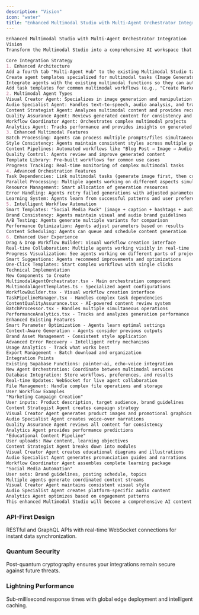 ```yaml
---
description: "Vision"
icon: "water"
title: "Enhanced Multimodal Studio with Multi-Agent Orchestrator Integration"
---
```


```markdown
Enhanced Multimodal Studio with Multi-Agent Orchestrator Integration
Vision
Transform the Multimodal Studio into a comprehensive AI workspace that combines multi-modal content generation (text-to-image, text-to-speech, speech-to-text) with intelligent multi-agent orchestration, creating a powerful platform where AI agents can collaborate on complex multimodal tasks.

Core Integration Strategy
1. Enhanced Architecture
Add a fourth tab "Multi-Agent Hub" to the existing Multimodal Studio tabs
Create agent templates specialized for multimodal tasks (Image Generator Agent, Audio Processor Agent, Content Analyst Agent, etc.)
Integrate agents with the existing multimodal functions so they can autonomously generate images, audio, and process content
Add task templates for common multimodal workflows (e.g., "Create Marketing Campaign" = generate image + write copy + create audio narration)
2. Multimodal Agent Types
Visual Creator Agent: Specializes in image generation and manipulation using the existing text-to-image pipeline
Audio Specialist Agent: Handles text-to-speech, audio analysis, and transcription tasks
Content Strategist Agent: Analyzes multimodal content and provides recommendations
Quality Assurance Agent: Reviews generated content for consistency and quality
Workflow Coordinator Agent: Orchestrates complex multimodal projects
Analytics Agent: Tracks performance and provides insights on generated content
3. Enhanced Multimodal Features
Batch Processing: Agents can process multiple prompts/files simultaneously
Style Consistency: Agents maintain consistent styles across multiple generations
Content Pipelines: Automated workflows like "Blog Post → Image → Audio Narration"
Quality Control: Agents review and improve generated content
Template Library: Pre-built workflows for common use cases
Progress Tracking: Real-time monitoring of complex multimodal tasks
4. Advanced Orchestration Features
Task Dependencies: Link multimodal tasks (generate image first, then create audio description)
Parallel Processing: Multiple agents working on different aspects simultaneously
Resource Management: Smart allocation of generation resources
Error Handling: Agents retry failed generations with adjusted parameters
Learning System: Agents learn from successful patterns and user preferences
5. Intelligent Workflow Automation
Smart Templates: "Social Media Pack" (image + caption + hashtags + audio)
Brand Consistency: Agents maintain visual and audio brand guidelines
A/B Testing: Agents generate multiple variants for comparison
Performance Optimization: Agents adjust parameters based on results
Content Scheduling: Agents can queue and schedule content generation
6. Enhanced User Experience
Drag & Drop Workflow Builder: Visual workflow creation interface
Real-time Collaboration: Multiple agents working visibly in real-time
Progress Visualization: See agents working on different parts of projects
Smart Suggestions: Agents recommend improvements and optimizations
One-Click Templates: Start complex workflows with single clicks
Technical Implementation
New Components to Create
MultimodalAgentOrchestrator.tsx - Main orchestration component
MultimodalAgentTemplates.ts - Specialized agent configurations
WorkflowBuilder.tsx - Visual workflow creation interface
TaskPipelineManager.tsx - Handles complex task dependencies
ContentQualityAssurance.tsx - AI-powered content review system
BatchProcessor.tsx - Handles multiple simultaneous operations
PerformanceAnalytics.tsx - Tracks and analyzes generation performance
Enhanced Existing Features
Smart Parameter Optimization - Agents learn optimal settings
Context-Aware Generation - Agents consider previous outputs
Brand Asset Management - Consistent style application
Advanced Error Recovery - Intelligent retry mechanisms
Usage Analytics - Track what works best
Export Management - Batch download and organization
Integration Points
Existing Supabase Functions: painter-ai, echo-voice integration
New Agent Orchestration: Coordinate between multimodal services
Database Integration: Store workflows, preferences, and results
Real-time Updates: WebSocket for live agent collaboration
File Management: Handle complex file operations and storage
User Workflow Examples
"Marketing Campaign Creation"
User inputs: Product description, target audience, brand guidelines
Content Strategist Agent creates campaign strategy
Visual Creator Agent generates product images and promotional graphics
Audio Specialist Agent creates voice-over narrations
Quality Assurance Agent reviews all content for consistency
Analytics Agent provides performance predictions
"Educational Content Pipeline"
User uploads: Raw content, learning objectives
Content Strategist Agent breaks down into modules
Visual Creator Agent creates educational diagrams and illustrations
Audio Specialist Agent generates pronunciation guides and narrations
Workflow Coordinator Agent assembles complete learning package
"Social Media Automation"
User sets: Brand guidelines, posting schedule, topics
Multiple agents generate coordinated content streams
Visual Creator Agent maintains consistent visual style
Audio Specialist Agent creates platform-specific audio content
Analytics Agent optimizes based on engagement patterns
This enhanced Multimodal Studio will become a comprehensive AI content creation platform where intelligent agents collaborate to produce high-quality multimodal content at scale, with full user oversight and customization capabilities.
```

### **API-First Design**

RESTful and GraphQL APIs with real-time WebSocket connections for instant data synchronization.

### **Quantum Security**

Post-quantum cryptography ensures your integrations remain secure against future threats.

### **Lightning Performance**

Sub-millisecond response times with global edge deployment and intelligent caching.